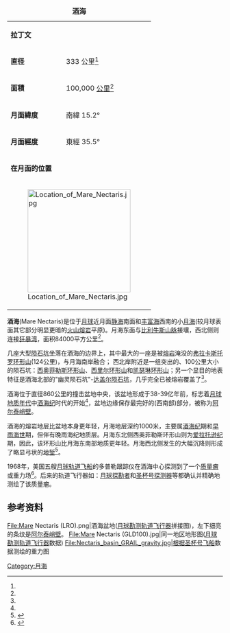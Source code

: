{| border="1" cellspacing="0" cellpadding="2" align="right" style="margin-left:1em"
|+ '''酒海'''
|-
| '''拉丁文'''
| {{lang|la|Mare Nectaris}}
|-
| '''直径'''
| 333 公里<ref name=gazetteer/>
|-
| '''面積'''
| 100,000 [[平方公里|公里<sup>2</sup>]]
|-
| '''月面緯度'''
| 南緯 15.2°
|-
| '''月面經度'''
| 東經 35.5°
|-
| colspan="2" | '''在月面的位置'''
|-
| colspan="2" | [[Image:Location_of_Mare_Nectaris.jpg|240px]]
|}

'''酒海'''(Mare Nectaris)是位于[[月球|月球]]近月面[[静海|静海]]南面和[[丰富海|丰富海]]西南的小[[月海|月海]](较月球表面其它部分明显更暗的[[火山|火山]][[熔岩|熔岩]]平原)。月海东面与[[比利牛斯山脉|比利牛斯山脉]]接壤，西北侧则连接[[狂暴湾|狂暴湾]]，面积84000平方公里<ref name=Whitford_Stark_1982/>。

几座大型[[陨石坑|陨石坑]]坐落在酒海的边界上，其中最大的一座是被[[熔岩|熔岩]]淹没的[[弗拉卡斯托罗环形山|弗拉卡斯托罗环形山]](124公里)，与月海南岸融合； 西北岸附近是一组突出的、100公里大小的陨石坑：[[西奥菲勒斯环形山|西奥菲勒斯环形山]]、[[西里尔环形山|西里尔环形山]]和[[凯瑟琳环形山|凯瑟琳环形山]]；另一个显目的地表特征是酒海北部的"幽灵陨石坑"-[[达盖尔陨石坑|达盖尔陨石坑]]，几乎完全已被熔岩覆盖了<ref name=Grego_2006/>。

酒海位于直径860公里的撞击盆地中央，该盆地形成于38-39亿年前，标志着[[月球地质年代|月球地质年代]]中[[酒海纪|酒海纪]]时代的开始<ref name=Tanaka_2012/>，盆地边缘保存最完好的(西南部)部分，被称为[[阿尔泰峭壁|阿尔泰峭壁]]。

酒海的熔岩地层比盆地本身更年轻，月海地层深约1000米，主要属[[酒海纪|酒海纪]]期和[[早雨海世|早雨海世]]期，但伴有晚雨海纪地质层。月海东北侧西奥菲勒斯环形山则为[[爱拉托逊纪|爱拉托逊纪]]期，因此，该环形山比月海东南部地质更年轻。月海西北侧发生的大幅沉降则形成了略显弓状的[[地堑|地堑]]<ref>{{cite web|
 title=酒海|
 work=lunar.arc.nasa.gov|
 url=http://lunar.arc.nasa.gov/science/atlas/mare/mnectaris.htm|
 accessdate=October 16, 2007|
 archive-date=2007-10-09|
 archive-url=https://web.archive.org/web/20071009190121/http://lunar.arc.nasa.gov/science/atlas/mare/mnectaris.htm|
 dead-url=no}}</ref>。

1968年，美国五艘[[月球轨道计划|月球轨道飞船]]的多普勒跟踪仪在酒海中心探测到了一个[[质量瘤|质量瘤]]或重力场<ref> {{cite journal | doi = 10.1126/science.161.3842.680 | title = Mascons: Lunar Mass Concentrations | year = 1968 | author = P. M. Muller, W. L. Sjogren | journal = Science | volume =  161 (3842) | pages = 680-684}}</ref>。后来的轨道飞行器如：[[月球探勘者|月球探勘者]]和[[重力回溯及内部结构实验室|圣杯号探测器]]等都确认并精确地测绘了该质量瘤。

==参考资料==
{{reflist|refs=
<ref name=gazetteer>{{cite web
 |url          = http://planetarynames.wr.usgs.gov/Feature/3683
 |title        = Mare Nectaris
 |work         = Gazetteer of Planetary Nomenclature
 |publisher    = International Astronomical Union (IAU) Working Group for Planetary System Nomenclature (WGPSN)
 |date         = 2010-10-18
 |accessdate   = 2014-12-11
 |archive-date = 2013-12-26
 |archive-url  = https://archive.today/20131226215606/http://planetarynames.wr.usgs.gov/Feature/3683
 |dead-url     = no
}}</ref>
<ref name=Grego_2006>{{cite book
 |title        = The Moon and How to Observe It
 |url          = http://books.google.com/books?id=0wh5HABxVksC&pg=PA220&dq=Nectaris
 |author       = Grego P.
 |date         = 2006
 |publisher    = Springer Science & Business Media
 |pages        = 27, 205, 220
 |isbn         = 978-1-846-28243-0
 |access-date  = 2016-02-23
 |archive-date = 2017-06-26
 |archive-url  = https://web.archive.org/web/20170626033245/https://books.google.com/books?id=0wh5HABxVksC&pg=PA220&dq=Nectaris
 |dead-url     = no
}}</ref>
<ref name=Tanaka_2012>{{cite book
 |chapter   =Chapter 15 – The Planetary Time Scale
 |pages     =275–298
 |author    =Tanaka K.L., Hartmann W.K.
 |title     =The Geologic Time Scale
 |editor    =F. M. Gradstein, J. G. Ogg, M. D. Schmitz, G. M. Ogg
 |publisher =Elsevier Science Limited
 |date      =2012
 |isbn      =978-0-444-59425-9
 |doi       =10.1016/B978-0-444-59425-9.00015-9
}}</ref>
<ref name=Whitford_Stark_1982>{{cite journal
 |author       = Whitford-Stark J. L.
 |title        = A preliminary analysis of lunar extra-mare basalts: Distribution, compositions, ages, volumes, and eruption styles
 |journal      = The Moon and the Planets
 |volume       = 23
 |issue        = 3
 |pages        = 323–338
 |date         = May 1982
 |doi          = 10.1007/BF00928015
 |bibcode      = 1982M&P....26..323W
 |url          = http://articles.adsabs.harvard.edu/cgi-bin/nph-iarticle_query?1982M%26P....26..323W&data_type=PDF_HIGH&whole_paper=YES&type=PRINTER&filetype=.pdf
 |access-date  = 2022-01-20
 |archive-date = 2021-08-24
 |archive-url  = https://web.archive.org/web/20210824132326/http://articles.adsabs.harvard.edu/cgi-bin/nph-iarticle_query?1982M&P....26..323W&data_type=PDF_HIGH&whole_paper=YES&type=PRINTER&filetype=.pdf
 |dead-url     = no
}}</ref>
}}

<gallery heights="240px" mode="packed">
File:Mare Nectaris (LRO).png|酒海盆地([[月球勘测轨道飞行器|月球勘测轨道飞行器]]拼接图)，左下细亮的条纹是[[阿尔泰峭壁|阿尔泰峭壁]]。
File:Mare Nectaris (GLD100).jpg|同一地区地形图([[月球勘测轨道飞行器|月球勘测轨道飞行器]]数据)
File:Nectaris_basin_GRAIL_gravity.jpg|根据[[重力回溯及内部结构实验室|圣杯号飞船]]数据测绘的重力图
</gallery>

{{月海}}

[[Category:月海|Category:月海]]